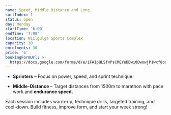 ```yaml
---
name: Speed, Middle Distance and Long
sortIndex: 1
status: open
day: Monday
startTime: '6:00'
endTime: '7:00'
location: Wiilgulga Sports Complex
capacity: 30
enrolments: 30
price: '6'
bookingFormUrl: >-
  https://docs.google.com/forms/d/e/1FAIpQLSfvPsCMEYeDDwi0DwowjP1wxf8oqLvOFXA9TaGCii_78LM9CQ/viewform?usp=header
---
```

* **Sprinters** – Focus on power, speed, and sprint technique.

- **Middle-Distance** – Target distances from 1500m to marathon with pace work and **endurance speed.**

Each session includes warm-up, technique drills, targeted training, and cool-down. Build fitness, improve form, and start your week strong!
